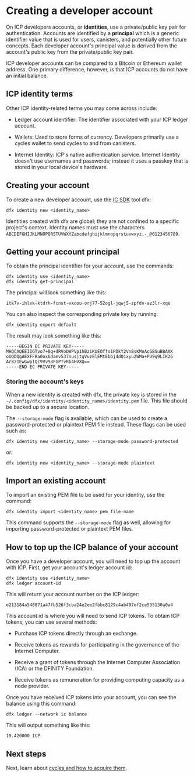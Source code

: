 # Creating a developer account

On ICP developers accounts, or **identities**, use a private/public key pair for authentication. Accounts are identified by a **principal** which is a generic identifier value that is used for users, canisters, and potentially other future concepts. Each developer account's principal value is derived from the account's public key from the private/public key pair. 

ICP developer accounts can be compared to a Bitcoin or Ethereum wallet address. One primary difference, however, is that ICP accounts do not have an initial balance. 

## ICP identity terms

Other ICP identity-related terms you may come across include:

- Ledger account identifier: The identifier associated with your ICP ledger account.

- Wallets: Used to store forms of currency. Developers primarily use a cycles wallet to send cycles to and from canisters.

- Internet Identity: ICP's native authentication service. Internet Identity doesn't use usernames and passwords; instead it uses a passkey that is stored in your local device's hardware.

## Creating your account

To create a new developer account, use the [IC SDK](/docs/current/developer-docs/getting-started/install/) tool dfx:

```
dfx identity new <identity_name>
```

Identities created with dfx are global; they are not confined to a specific project's context. Identity names must use the characters `ABCDEFGHIJKLMNOPQRSTUVWXYZabcdefghijklmnopqrstuvwxyz.-_@0123456789`.

## Getting your account principal

To obtain the principal identifier for your account, use the commands:

```
dfx identity use <identity_name>
dfx identity get-principal
```

The principal will look something like this:

```
itk7v-ihlxk-ktdrh-fcnst-vkoou-orj77-52ogl-jqwj5-zpfdv-az3lr-xqe
```

You can also inspect the corresponding private key by running:

```
dfx identity export default
```

The result may look something like this:

```
-----BEGIN EC PRIVATE KEY-----
MHQCAQEEIIGTvo7+8q+dRVoDWPVp1hBziKUEOffo1PDkY2Vn8sKMoAcGBSuBBAAK
oUQDQgAEXFFBa0oxGdamv537nusjtgVuzElEMtEbbj4dQ1xyu2WMa+PU9q9LIK26
Ar821EwGwp1Qc9Vv93FGPTvRb4HVXQ==
-----END EC PRIVATE KEY-----
```


### Storing the account's keys

When a new identity is created with dfx, the private key is stored in the `~/.config/dfx/identity/<identity_name>/identity.pem` file. This file should be backed up to a secure location.

The `--storage-mode` flag is available, which can be used to create a password-protected or plaintext PEM file instead. These flags can be used such as:

```
dfx identity new <identity_name> --storage-mode password-protected
```

or:

```
dfx identity new <identity_name> --storage-mode plaintext
```

## Import an existing account

To import an existing PEM file to be used for your identity, use the command:

```
dfx identity import <identity_name> pem_file-name
```

This command supports the `--storage-mode` flag as well, allowing for importing password-protected or plaintext PEM files.

## How to top up the ICP balance of your account

Once you have a developer account, you will need to top up the account with ICP. First, get your account's ledger account id:

```
dfx identity use <identity_name>
dfx ledger account-id
```

This will return your account number on the ICP ledger:

```
e213184a548871a47fb526f3cba24e2ee2fbbc8129c4ab497ef2ce535130a0a4
```

This account id is where you will need to send ICP tokens. To obtain ICP tokens, you can use several methods:

- Purchase ICP tokens directly through an exchange.

- Receive tokens as rewards for participating in the governance of the Internet Computer.

- Receive a grant of tokens through the Internet Computer Association (ICA) or the DFINITY Foundation.

- Receive tokens as remuneration for providing computing capacity as a node provider.


Once you have received ICP tokens into your account, you can see the balance using this command:

```
dfx ledger --network ic balance
```

This will output something like this:

```
19.420000 ICP
```

## Next steps 

Next, learn about [cycles and how to acquire them](./cycles/cycles-faucet.md).